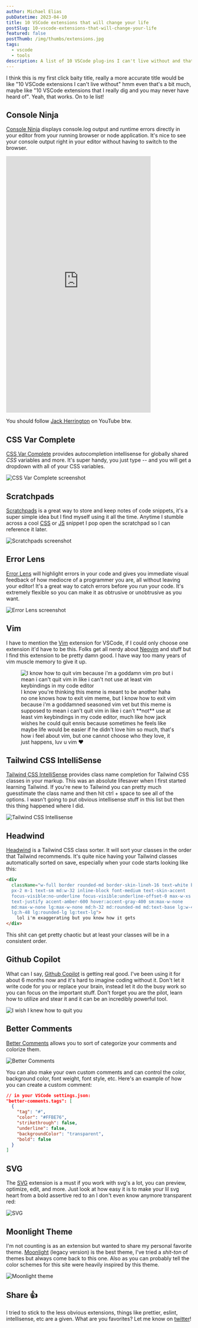 ```yaml
---
author: Michael Elias
pubDatetime: 2023-04-10
title: 10 VSCode extensions that will change your life
postSlug: 10-vscode-extensions-that-will-change-your-life
featured: false
postThumb: /img/thumbs/extensions.jpg
tags:
  - vscode
  - tools
description: A list of 10 VSCode plug-ins I can't live without and that you may never heard of
---
```



I think this is my first click baity title, really a more accurate title would be like "10 VSCode extensions I can't live without" hmm even that's a bit much, maybe like "10 VSCode extensions that I really dig and you may never have heard of". Yeah, that works. On to le list!

## Console Ninja

[Console Ninja](https://marketplace.visualstudio.com/items?itemName=WallabyJs.console-ninja) displays console.log output and runtime errors directly in your editor from your running browser or node application. It's nice to see your console output right in your editor without having to switch to the browser.

<div class="rounded-md embed-container">
<iframe width="392" height="696" src="https://www.youtube.com/embed/Z0Odn0pCf9w" title="Console Ninja is a Must Have VS Code Extension" class="rounded-md" frameborder="0" allow="accelerometer; autoplay; clipboard-write; encrypted-media; gyroscope; picture-in-picture; web-share" allowfullscreen></iframe>
</div>

You should follow [Jack Herrington](https://www.youtube.com/@jherr/) on YouTube btw. 

## CSS Var Complete

[CSS Var Complete](https://marketplace.visualstudio.com/items?itemName=phoenisx.cssvar) provides autocompletion intellisense for globally shared <i><Tooltip client:visible content="*Cascading your Shitty Styles">CSS</Tooltip></i> variables and more. It's super handy, you just type -- and you will get a dropdown with all of your CSS variables.

<img src="/img/cssvarcomplete.jpg" alt="CSS Var Complete screenshot" class="border rounded-md border-skin-line" />

## Scratchpads

[Scratchpads](https://marketplace.visualstudio.com/items?itemName=buenon.scratchpads) is a great way to store and keep notes of code snippets, it's a super simple idea but I find myself using it all the time. Anytime I stumble across a cool [CSS](/tags/css) or [JS](/tags/javascript) snippet I pop open the scratchpad so I can reference it later.

<img src="/img/scratchpad_new.gif" alt="Scratchpads screenshot" class="border rounded-md border-skin-line" />

## Error Lens

[Error Lens](https://marketplace.visualstudio.com/items?itemName=usernamehw.errorlens) will highlight errors in your code and gives you immediate visual feedback of how mediocre of a programmer you are, all without leaving your editor! It's a great way to catch errors before you run your code. It's extremely flexible so you can make it as obtrusive or unobtrusive as you want.


<img src="/img/errorlens.png" alt="Error Lens screenshot" class="border rounded-md border-skin-line" />

## Vim

I have to mention the [Vim](https://marketplace.visualstudio.com/items?itemName=vscodevim.vim) extension for VSCode, if I could only choose one extension it'd have to be this. Folks get all nerdy about [Neovim](https://neovim.io/) and stuff but I find this extension to be pretty damn good. I have way too many years of vim muscle memory to give it up.

<figure>
<img src="/img/quitvim.jpg" alt="I know how to quit vim because i'm a goddamn vim pro but i mean i can't quit vim in like i can't not use at least vim keybindings in my code editor" class="border rounded-md border-skin-line" />
<figcaption class="text-xs mt-2">I know you're thinking this meme is meant to be another haha no one knows how to exit vim meme, but I know how to exit vim because i'm a goddamned seasoned vim vet but this meme is supposed to mean i can't quit vim in like i can't **not** use at least vim keybindings in my code editor, much like how jack wishes he could quit ennis because sometimes he feels like maybe life would be easier if he didn't love him so much, that's how i feel about vim, but one cannot choose who they love, it just happens, luv u vim ❤️</figcaption>
</figure>

## Tailwind CSS IntelliSense

[Tailwind CSS IntelliSense](https://marketplace.visualstudio.com/items?itemName=bradlc.vscode-tailwindcss) provides class name completion for Tailwind CSS classes in your markup. This was an absolute lifesaver when I first started learning Tailwind. If you're new to Tailwind you can  pretty much guesstimate the class name and then hit ctrl + space to see all of the options. I wasn't going to put obvious intellisense stuff in this list but then this thing happened where I did.

<img src="/img/tailwindintelli.png" alt="Tailwind CSS Intellisense" class="border rounded-md border-skin-line" />

## Headwind

[Headwind](https://marketplace.visualstudio.com/items?itemName=heybourn.headwind) is a Tailwind CSS class sorter. It will sort your classes in the order that Tailwind recommends. It's quite nice having your Tailwind classes automatically sorted on save, especially when your code starts looking like this:

```html
<div
  className="w-full border rounded-md border-skin-lineh-16 text-white bg-black py-1 
  px-2 m-1 text-sm md:w-32 inline-block font-medium text-skin-accent 
  focus-visible:no-underline focus-visible:underline-offset-0 max-w-xs 
  text-justify accent-amber-600 hover:accent-gray-400 sm:max-w-none 
  md:max-w-none lg:max-w-none md:h-32 md:rounded-md md:text-base lg:w-48 
  lg:h-48 lg:rounded-lg lg:text-lg">
    lol i'm exaggerating but you know how it gets
</div>
```

This shit can get pretty chaotic but at least your classes will be in a consistent order. 

## Github Copilot

What can I say, [Github Copilot](https://copilot.github.com/) is getting real good. I've been using it for about 6 months now and it's hard to imagine coding without it. Don't let it write code for you or replace your brain, instead let it do the busy work so you can focus on the important stuff. Don't forget you are the pilot, learn how to utilize and stear it and it can be an incredibly powerful tool.


<img src="/img/githubcopilot.jpg" alt="I wish I knew how to quit you" class="w-full border rounded-md border-skin-line" />

## Better Comments

[Better Comments](https://marketplace.visualstudio.com/items?itemName=aaron-bond.better-comments) allows you to sort of categorize your comments and colorize them. 

<img src="/img/bettercomments.png" alt="Better Comments" class="w-full border rounded-md border-skin-line" />

You can also make your own custom comments and can control the color, background color, font weight, font style, etc. Here's an example of how you can create a custom comment:

```json
// in your VSCode settings.json:
"better-comments.tags": [
  {
    "tag": "#",
    "color": "#FFBE76",
    "strikethrough": false,
    "underline": false,
    "backgroundColor": "transparent",
    "bold": false
  }
]
```

## SVG

The [SVG](https://marketplace.visualstudio.com/items?itemName=jock.svg) extension is a must if you work with svg's a lot, you can preview, optimize, edit, and more. Just look at how easy it is to make your lil svg heart from a bold assertive red to an I don't even know anymore transparent red:

<img src="/img/svg.gif" alt="SVG" class="w-full border rounded-md border-skin-line" />


## Moonlight Theme

I'm not counting is as an extension but wanted to share my personal favorite theme. [Moonlight](_https://marketplace.visualstudio.com/items?itemName=atomiks.moonlight) (legacy version) is the best theme, I've tried a <i><Tooltip client:visible content="*A shit-ton is equivalent to 24 metric assloads.">shit-ton</Tooltip></i> of themes but always come back to this one. Also as you can probably tell the color schemes for this site were heavily inspired by this theme.

<img src="/img/moonlight.jpg" alt="Moonlight theme" class="border rounded-md border-skin-line" />

## Share 👍

I tried to stick to the less obvious extensions, things like prettier, eslint, intellisense, etc are a given. What are you favorites? Let me know on [twitter](https://twitter.com/mikowl)!